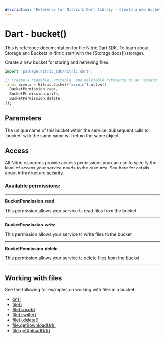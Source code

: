 ```yaml
---
description: "Reference for Nitric's Dart library - Create a new bucket for storing and retrieving files."
---
```


# Dart - bucket()

<Note>
  This is reference documentation for the Nitric Dart SDK. To learn about
  Storage and Buckets in Nitric start with the [Storage docs](/storage).
</Note>

Create a new bucket for storing and retrieving files.

```dart
import 'package:nitric_sdk/nitric.dart';

// Create a readable, writable, and deletable reference to an 'assets' bucket
final assets = Nitric.bucket("assets").allow([
  BucketPermission.read,
  BucketPermission.write,
  BucketPermission.delete,
]);
```

## Parameters

<Properties>
  <Property name="name" required type="String">
    The unique name of this bucket within the service. Subsequent calls to
    `bucket` with the same name will return the same object.
  </Property>
</Properties>

## Access

All Nitric resources provide access permissions you can use to specify the level of access your service needs to the resource. See here for details about infrastructure [security](/get-started/foundations/infrastructure/security).

### Available permissions:

---

**BucketPermission.read**

This permission allows your service to read files from the bucket

---

**BucketPermission.write**

This permission allows your service to write files to the bucket

---

**BucketPermission.delete**

This permission allows your service to delete files from the bucket

---

## Working with files

See the following for examples on working with files in a bucket:

- [on()](./bucket-on)
- [file()](./bucket-file)
- [file().read()](./bucket-file-read)
- [file().write()](./bucket-file-write)
- [file().delete()](./bucket-file-delete)
- [file.getDownloadUrl()](./bucket-file-downloadurl)
- [file.getUploadUrl()](./bucket-file-uploadurl)
